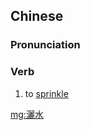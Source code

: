 {{also|洒水}}
==Chinese==
{{zh-forms|s=洒水}}

===Pronunciation===
{{zh-pron
|m=sǎshuǐ
|cat=v
}}

===Verb===
{{zh-verb}}

# to [[sprinkle]]

[[mg:灑水]]